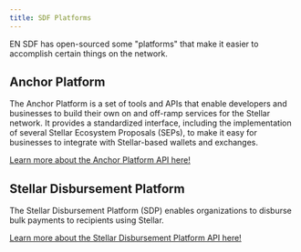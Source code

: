 ```yaml
---
title: SDF Platforms
---
```


EN SDF has open-sourced some "platforms" that make it easier to accomplish certain things on the network.

## Anchor Platform

The Anchor Platform is a set of tools and APIs that enable developers and
businesses to build their own on and off-ramp services for the Stellar network.
It provides a standardized interface, including the implementation of several
Stellar Ecosystem Proposals (SEPs), to make it easy for businesses to integrate
with Stellar-based wallets and exchanges.

[Learn more about the Anchor Platform API here!](/platforms/anchor-platform)

## Stellar Disbursement Platform

The Stellar Disbursement Platform (SDP) enables organizations to disburse bulk
payments to recipients using Stellar.

[Learn more about the Stellar Disbursement Platform API here!](/platforms/stellar-disbursement-platform)
